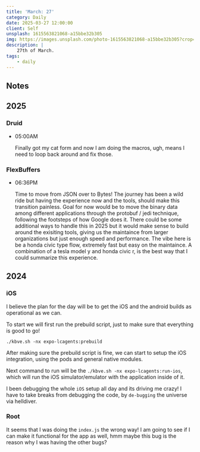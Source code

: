 ```yaml
---
title: 'March: 27'
category: Daily
date: 2025-03-27 12:00:00
client: Self
unsplash: 1615563821068-a15bbe32b305
img: https://images.unsplash.com/photo-1615563821068-a15bbe32b305?crop=entropy&cs=srgb&fm=jpg&ixid=MnwzNjM5Nzd8MHwxfHJhbmRvbXx8fHx8fHx8fDE2ODE3NDg2ODY&ixlib=rb-4.0.3&q=85
description: |
    27th of March.
tags:
    - daily
---
```



## Notes

## 2025

### Druid

-   05:00AM

    Finally got my cat form and now I am doing the macros, ugh, means I need to loop back around and fix those.

### FlexBuffers

-   06:36PM

    Time to move from JSON over to Bytes!
    The journey has been a wild ride but having the experience now and the tools, should make this transition painless.
    Goal for now would be to move the binary data among different applications through the protobuf / jedi technique, following the footsteps of how Google does it.
    There could be some additional ways to handle this in 2025 but it would make sense to build around the exisiting tools, giving us the maintaince from larger organizations but just enough speed and performance.
    The vibe here is be a honda civic type flow, extremely fast but easy on the maintaince.
    A combination of a tesla model y and honda civic r, is the best way that I could summarize this experience.

## 2024


### iOS

I believe the plan for the day will be to get the iOS and the android builds as operational as we can.

To start we will first run the prebuild script, just to make sure that everything is good to go!

`./kbve.sh -nx expo-lcagents:prebuild`

After making sure the prebuild script is fine, we can start to setup the iOS integration, using the pods and general native modules.

Next command to run will be the `./kbve.sh -nx expo-lcagents:run-ios`, which will run the iOS simulator/emulator with the application inside of it.

I been debugging the whole `iOS` setup all day and its driving me crazy! I have to take breaks from debugging the code, by `de-bugging` the universe via helldiver.



### Root

It seems that I was doing the `index.js` the wrong way!
I am going to see if I can make it functional for the app as well, hmm maybe this bug is the reason why I was having the other bugs?
